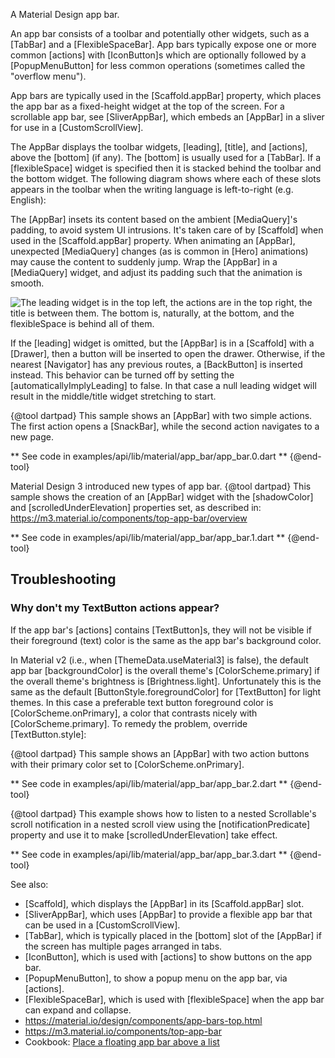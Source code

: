 A Material Design app bar.

An app bar consists of a toolbar and potentially other widgets, such as a
[TabBar] and a [FlexibleSpaceBar]. App bars typically expose one or more
common [actions] with [IconButton]s which are optionally followed by a
[PopupMenuButton] for less common operations (sometimes called the "overflow
menu").

App bars are typically used in the [Scaffold.appBar] property, which places
the app bar as a fixed-height widget at the top of the screen. For a scrollable
app bar, see [SliverAppBar], which embeds an [AppBar] in a sliver for use in
a [CustomScrollView].

The AppBar displays the toolbar widgets, [leading], [title], and [actions],
above the [bottom] (if any). The [bottom] is usually used for a [TabBar]. If
a [flexibleSpace] widget is specified then it is stacked behind the toolbar
and the bottom widget. The following diagram shows where each of these slots
appears in the toolbar when the writing language is left-to-right (e.g.
English):

The [AppBar] insets its content based on the ambient [MediaQuery]'s padding,
to avoid system UI intrusions. It's taken care of by [Scaffold] when used in
the [Scaffold.appBar] property. When animating an [AppBar], unexpected
[MediaQuery] changes (as is common in [Hero] animations) may cause the content
to suddenly jump. Wrap the [AppBar] in a [MediaQuery] widget, and adjust its
padding such that the animation is smooth.

![The leading widget is in the top left, the actions are in the top right,
the title is between them. The bottom is, naturally, at the bottom, and the
flexibleSpace is behind all of them.](https://flutter.github.io/assets-for-api-docs/assets/material/app_bar.png)

If the [leading] widget is omitted, but the [AppBar] is in a [Scaffold] with
a [Drawer], then a button will be inserted to open the drawer. Otherwise, if
the nearest [Navigator] has any previous routes, a [BackButton] is inserted
instead. This behavior can be turned off by setting the [automaticallyImplyLeading]
to false. In that case a null leading widget will result in the middle/title widget
stretching to start.

{@tool dartpad}
This sample shows an [AppBar] with two simple actions. The first action
opens a [SnackBar], while the second action navigates to a new page.

** See code in examples/api/lib/material/app_bar/app_bar.0.dart **
{@end-tool}

Material Design 3 introduced new types of app bar.
{@tool dartpad}
This sample shows the creation of an [AppBar] widget with the [shadowColor] and
[scrolledUnderElevation] properties set, as described in:
https://m3.material.io/components/top-app-bar/overview

** See code in examples/api/lib/material/app_bar/app_bar.1.dart **
{@end-tool}

## Troubleshooting

### Why don't my TextButton actions appear?

If the app bar's [actions] contains [TextButton]s, they will not
be visible if their foreground (text) color is the same as the
app bar's background color.

In Material v2 (i.e., when [ThemeData.useMaterial3] is false),
the default app bar [backgroundColor] is the overall theme's
[ColorScheme.primary] if the overall theme's brightness is
[Brightness.light]. Unfortunately this is the same as the default
[ButtonStyle.foregroundColor] for [TextButton] for light themes.
In this case a preferable text button foreground color is
[ColorScheme.onPrimary], a color that contrasts nicely with
[ColorScheme.primary]. To remedy the problem, override
[TextButton.style]:

{@tool dartpad}
This sample shows an [AppBar] with two action buttons with their primary
color set to [ColorScheme.onPrimary].

** See code in examples/api/lib/material/app_bar/app_bar.2.dart **
{@end-tool}

{@tool dartpad}
This example shows how to listen to a nested Scrollable's scroll notification
in a nested scroll view using the [notificationPredicate] property and use it
to make [scrolledUnderElevation] take effect.

** See code in examples/api/lib/material/app_bar/app_bar.3.dart **
{@end-tool}

See also:

 * [Scaffold], which displays the [AppBar] in its [Scaffold.appBar] slot.
 * [SliverAppBar], which uses [AppBar] to provide a flexible app bar that
   can be used in a [CustomScrollView].
 * [TabBar], which is typically placed in the [bottom] slot of the [AppBar]
   if the screen has multiple pages arranged in tabs.
 * [IconButton], which is used with [actions] to show buttons on the app bar.
 * [PopupMenuButton], to show a popup menu on the app bar, via [actions].
 * [FlexibleSpaceBar], which is used with [flexibleSpace] when the app bar
   can expand and collapse.
 * <https://material.io/design/components/app-bars-top.html>
 * <https://m3.material.io/components/top-app-bar>
 * Cookbook: [Place a floating app bar above a list](https://docs.flutter.dev/cookbook/lists/floating-app-bar)
